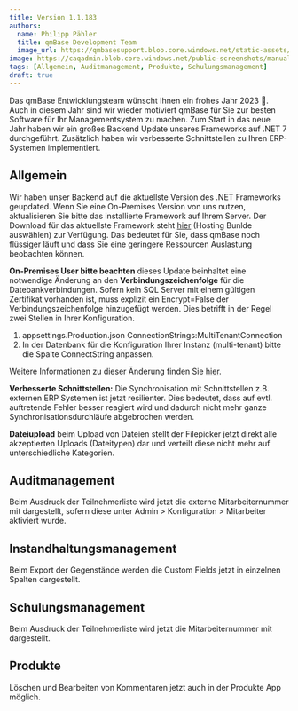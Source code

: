 ---
title: Version 1.1.183
authors:
  name: Philipp Pähler
  title: qmBase Development Team
  image_url: https://qmbasesupport.blob.core.windows.net/static-assets/img/persons/paehler_round.png
image: https://caqadmin.blob.core.windows.net/public-screenshots/manual-screenshots/2022-11-18-ageDistributionMedian.png
tags: [Allgemein, Auditmanagement, Produkte, Schulungsmanagement]
draft: true
---

Das qmBase Entwicklungsteam wünscht Ihnen ein frohes Jahr 2023 🥳.
Auch in diesem Jahr sind wir wieder motiviert qmBase für Sie zur besten Software für Ihr Managementsystem zu machen.
Zum Start in das neue Jahr haben wir ein großes Backend Update unseres Frameworks auf .NET 7 durchgeführt.
Zusätzlich haben wir verbesserte Schnittstellen zu Ihren ERP-Systemen implementiert.

<!--truncate-->

## Allgemein

Wir haben unser Backend auf die aktuellste Version des .NET Frameworks geupdated.
Wenn Sie eine On-Premises Version von uns nutzen, aktualisieren Sie bitte das installierte Framework auf Ihrem Server.
Der Download für das aktuellste Framework steht [hier](https://dotnet.microsoft.com/en-us/download/dotnet/7.0) (Hosting Bunlde auswählen) zur Verfügung.
Das bedeutet für Sie, dass qmBase noch flüssiger läuft und dass Sie eine geringere Ressourcen Auslastung beobachten können.

**On-Premises User bitte beachten** dieses Update beinhaltet eine notwendige Änderung an den **Verbindungszeichenfolge** für die Datebankverbindungen.
Sofern kein SQL Server mit einem gültigen Zertifikat vorhanden ist, muss explizit ein Encrypt=False der Verbindungszeichenfolge hinzugefügt werden.
Dies betrifft in der Regel zwei Stellen in Ihrer Konfiguration.

1. appsettings.Production.json ConnectionStrings:MultiTenantConnection
2. In der Datenbank für die Konfiguration Ihrer Instanz (multi-tenant) bitte die Spalte ConnectString anpassen.

Weitere Informationen zu dieser Änderung finden Sie [hier](https://learn.microsoft.com/en-us/ef/core/what-is-new/ef-core-7.0/breaking-changes#encrypt-defaults-to-true-for-sql-server-connections).

**Verbesserte Schnittstellen:** Die Synchronisation mit Schnittstellen z.B. externen ERP Systemen ist jetzt resilienter.
Dies bedeutet, dass auf evtl. auftretende Fehler besser reagiert wird und dadurch nicht mehr ganze Synchronisationsdurchläufe abgebrochen werden.

**Dateiupload** beim Upload von Dateien stellt der Filepicker jetzt direkt alle akzeptierten Uploads (Dateitypen) dar und verteilt diese nicht mehr auf unterschiedliche Kategorien.

## Auditmanagement

Beim Ausdruck der Teilnehmerliste wird jetzt die externe Mitarbeiternummer mit dargestellt, sofern diese unter Admin > Konfiguration > Mitarbeiter aktiviert wurde.

## Instandhaltungsmanagement

Beim Export der Gegenstände werden die Custom Fields jetzt in einzelnen Spalten dargestellt.

## Schulungsmanagement

Beim Ausdruck der Teilnehmerliste wird jetzt die Mitarbeiternummer mit dargestellt.

## Produkte

Löschen und Bearbeiten von Kommentaren jetzt auch in der Produkte App möglich.
